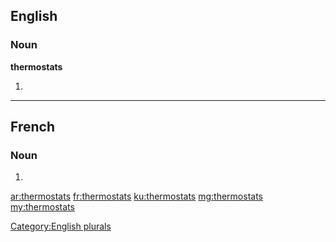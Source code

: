 ==English==

===Noun===
'''thermostats'''

# {{plural of|thermostat}}

[[Category:English plurals]]

----

==French==

===Noun===
{{head|fr|plural}} {{m|p}}

# {{plural of|thermostat|lang=fr}}

[[ar:thermostats]]
[[fr:thermostats]]
[[ku:thermostats]]
[[mg:thermostats]]
[[my:thermostats]]